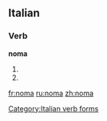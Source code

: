 ==Italian==

===Verb===
'''noma'''

# {{form of|[[third-person|Third-person]] [[singular]] [[present tense]]|[[nomare#Italian|nomare]]|lang=Italian}}
# {{form of|[[second-person|Second-person]] singular [[imperative]]|nomare#Italian|nomare|lang=Italian}}

[[Category:Italian verb forms]]

[[fr:noma]]
[[ru:noma]]
[[zh:noma]]